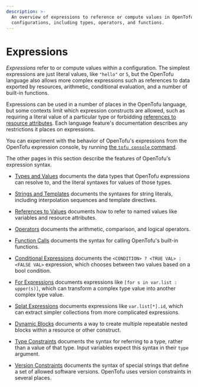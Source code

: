 ```yaml
---
description: >-
  An overview of expressions to reference or compute values in OpenTofu
  configurations, including types, operators, and functions.
---
```


# Expressions

_Expressions_ refer to or compute values within a configuration.
The simplest expressions are just literal values, like `"hello"` or `5`,
but the OpenTofu language also allows more complex expressions such as
references to data exported by resources, arithmetic, conditional evaluation,
and a number of built-in functions.

Expressions can be used in a number of places in the OpenTofu language,
but some contexts limit which expression constructs are allowed,
such as requiring a literal value of a particular type or forbidding
[references to resource attributes](references.mdx#references-to-resource-attributes).
Each language feature's documentation describes any restrictions it places on
expressions.

You can experiment with the behavior of OpenTofu's expressions from
the OpenTofu expression console, by running
[the `tofu console` command](../../cli/commands/console.mdx).

The other pages in this section describe the features of OpenTofu's
expression syntax.

- [Types and Values](types.mdx)
  documents the data types that OpenTofu expressions can resolve to, and the
  literal syntaxes for values of those types.

- [Strings and Templates](strings.mdx)
  documents the syntaxes for string literals, including interpolation sequences
  and template directives.

- [References to Values](references.mdx)
  documents how to refer to named values like variables and resource attributes.

- [Operators](operators.mdx)
  documents the arithmetic, comparison, and logical operators.

- [Function Calls](function-calls.mdx)
  documents the syntax for calling OpenTofu's built-in functions.

- [Conditional Expressions](conditionals.mdx)
  documents the `<CONDITION> ? <TRUE VAL> : <FALSE VAL>` expression, which
  chooses between two values based on a bool condition.

- [For Expressions](for.mdx)
  documents expressions like `[for s in var.list : upper(s)]`, which can
  transform a complex type value into another complex type value.

- [Splat Expressions](splat.mdx)
  documents expressions like `var.list[*].id`, which can extract simpler
  collections from more complicated expressions.

- [Dynamic Blocks](dynamic-blocks.mdx)
  documents a way to create multiple repeatable nested blocks within a resource
  or other construct.

- [Type Constraints](type-constraints.mdx)
  documents the syntax for referring to a type, rather than a value of that
  type. Input variables expect this syntax in their `type` argument.

- [Version Constraints](version-constraints.mdx)
  documents the syntax of special strings that define a set of allowed software
  versions. OpenTofu uses version constraints in several places.
